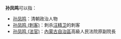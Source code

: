'''孙凤鸣'''可以指：
* [[孙凤鸣|孙凤鸣]]：清朝政治人物
* [[孙凤鸣_(刺客)|孙凤鸣 (刺客)]]：刺杀[[汪精卫|汪精卫]]的刺客
* [[孙凤鸣_(法官)|孙凤鸣 (法官)]]：[[內蒙古自治區|內蒙古自治區]]高級人民法院原副院長
{{disambig|F|Cat=三字孫姓人名消歧義}}